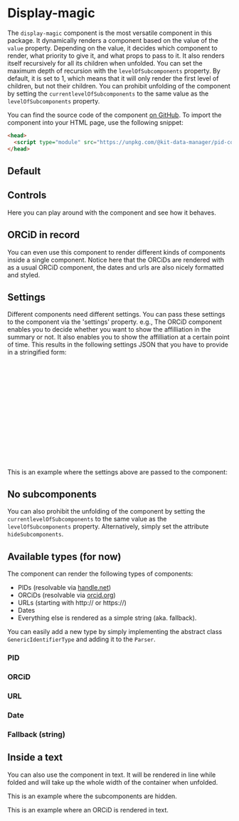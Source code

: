 

<Meta of={DisplayMagicStories} />

# Display-magic

The `display-magic` component is the most versatile component in this package.
It dynamically renders a component based on the value of the `value` property.
Depending on the value, it decides which component to render, what priority to give it, and what props to pass to it.
It also renders itself recursively for all its children when unfolded.
You can set the maximum depth of recursion with the `levelOfSubcomponents` property.
By default, it is set to 1, which means that it will only render the first level of children, but not their children.
You can prohibit unfolding of the component by setting the `currentlevelOfSubcomponents` to the same value as the `levelOfSubcomponents` property.

You can find the source code of the component [on GitHub](https://github.com/kit-data-manager/pid-component).
To import the component into your HTML page, use the following snippet:
```html
<head>
  <script type="module" src="https://unpkg.com/@kit-data-manager/pid-component"></script>
</head>
```

## Default
<Canvas of={DisplayMagicStories.Default} />

## Controls
Here you can play around with the component and see how it behaves.
<Controls />

## ORCiD in record
You can even use this component to render different kinds of components inside a single component.
Notice here that the ORCiDs are rendered with as a usual ORCiD component, the dates and urls are also nicely formatted and styled.
<Canvas of={DisplayMagicStories.ORCIDInRecord} />

## Settings
Different components need different settings.
You can pass these settings to the component via the 'settings' property.
e.g., The ORCiD component enables you to decide whether you want to show the affilliation in the summary or not.
It also enables you to show the affilliation at a certain point of time.
This results in the following settings JSON that you have to provide in a stringified form:
```json
[
  {
    "type":"ORCIDConfig",
    "values": [
      {
        "name":"affiliationAt",
        "value":949363200000
      },
      {
        "name":"showAffiliation",
        "value":true
      }
    ]
  }
]
```
This is an example where the settings above are passed to the component:
<Canvas of={DisplayMagicStories.ORCIDInRecordWithSettings} />

## No subcomponents
You can also prohibit the unfolding of the component by setting the `currentlevelOfSubcomponents` to the same value as the `levelOfSubcomponents` property.
Alternatively, simply set the attribute `hideSubcomponents`.
<Canvas of={DisplayMagicStories.HandleWithoutSubcomponent} />

## Available types (for now)
The component can render the following types of components:

- PIDs (resolvable via [handle.net](handle.net))
- ORCiDs (resolvable via [orcid.org](orcid.org))
- URLs (starting with http:// or https://)
- Dates
- Everything else is rendered as a simple string (aka. fallback).


You can easily add a new type by simply implementing the abstract class `GenericIdentifierType` and adding it to the `Parser`.

### PID
<Canvas of={DisplayMagicStories.Handle} />

### ORCiD
<Canvas of={DisplayMagicStories.ORCID} />

### URL
<Canvas of={DisplayMagicStories.URL} />

### Date
<Canvas of={DisplayMagicStories.Date} />

### Fallback (string)
<Canvas of={DisplayMagicStories.Fallback} />

## Inside a text
You can also use the component in text.
It will be rendered in line while folded and will take up the whole width of the container when unfolded.
<Canvas of={DisplayMagicStories.HandleInText} />

This is an example where the subcomponents are hidden.
<Canvas of={DisplayMagicStories.HandleWithoutSubcomponentInText} />

This is an example where an ORCiD is rendered in text.
<Canvas of={DisplayMagicStories.ORCIDInText} />
